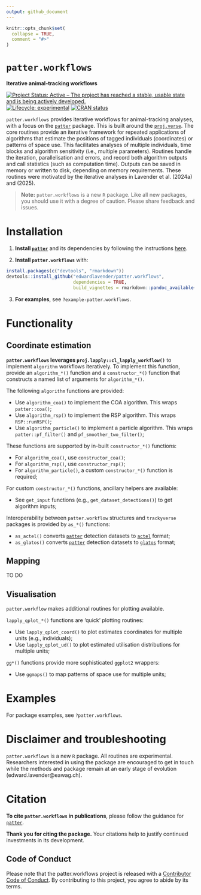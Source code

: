 ```yaml
---
output: github_document
---
```


```r
knitr::opts_chunk$set(
  collapse = TRUE,
  comment = "#>"
)
```

# `patter.workflows`
**Iterative animal-tracking workflows**

[![Project Status: Active – The project has reached a stable, usable state and is being actively developed.](https://www.repostatus.org/badges/latest/active.svg)](https://www.repostatus.org/#active)
[![Lifecycle: experimental](https://img.shields.io/badge/lifecycle-experimental-orange.svg)](https://lifecycle.r-lib.org/articles/stages.html#experimental)
[![CRAN status](https://www.r-pkg.org/badges/version/patter)](https://CRAN.R-project.org/package=patter)

`patter.workflows` provides iterative workflows for animal-tracking analyses, with a focus on the [`patter`](https://github.com/edwardlavender/patter) package. This is built around the [`proj.verse`](https://github.com/edwardlavender/proj.verse). The core routines provide an iterative framework for repeated applications of algorithms that estimate the positions of tagged individuals (coordinates) or patterns of space use. This facilitates analyses of multiple individuals, time blocks and algorithm sensitivity (i.e., multiple parameters). Routines handle the iteration, parallelisation and errors, and record both algorithm outputs and call statistics (such as computation time). Outputs can be saved in memory or written to disk, depending on memory requirements. These routines were motivated by the iterative analyses in Lavender et al. (2024a) and (2025). 

> **Note:**
> `patter.workflows` is a new `R` package. Like all new packages, you should use it with a degree of caution. Please share feedback and issues.

# Installation

1. **Install [`patter`](https://github.com/edwardlavender/patter)** and its dependencies by following the instructions [here](https://github.com/edwardlavender/patter).

2. **Install `patter.workflows`** with:

```r
install.packages(c("devtools", "rmarkdown"))
devtools::install_github("edwardlavender/patter.workflows", 
                         dependencies = TRUE, 
                         build_vignettes = rmarkdown::pandoc_available())
```

3. **For examples**, see `?example-patter.workflows`.

# Functionality 
    
## Coordinate estimation 

**`patter.workflows` leverages `proj.lapply::cl_lapply_workflow()`** to implement `algorithm` workflows iteratively. To implement this function, provide an `algorithm_*()` function and a `constructor_*()` function that constructs a named list of arguments for `algorithm_*()`. 

The following `algorithm` functions are provided:

  * Use `algorithm_coa()` to implement the COA algorithm. This wraps `patter::coa()`;
  * Use `algorithm_rsp()` to implement the RSP algorithm. This wraps `RSP::runRSP()`;
  * Use `algorithm_particle()` to implement a particle algorithm. This wraps `patter::pf_filter()` and `pf_smoother_two_filter()`;

These functions are supported by in-built `constructor_*()` functions:

  * For `algorithm_coa()`, use `constructor_coa()`;
  * For `algorithm_rsp()`, use `constructor_rsp()`;
  * For `algorithm_particle()`, a custom `constructor_*()` function is required;

For custom `constructor_*()` functions, ancillary helpers are available:

  * See `get_input` functions (e.g., `get_dataset_detections()`) to get algorithm inputs;

Interoperability between `patter.workflow` structures and `trackyverse` packages is provided by `as_*()` functions:

  * `as_actel()` converts [`patter`](https://github.com/edwardlavender/patter) detection datasets to [`actel`](https://github.com/hugomflavio/actel) format;
  * `as_glatos()` converts [`patter`](https://github.com/edwardlavender/patter) detection datasets to [`glatos`](https://github.com/ocean-tracking-network/glatos) format;
    
## Mapping
    
TO DO
    
## Visualisation 
    
`patter.workflow` makes  additional routines for plotting available.
    
`lapply_qplot_*()` functions are 'quick' plotting routines:

* Use `lapply_qplot_coord()` to plot estimates coordinates for multiple units (e.g., individuals);
* Use `lapply_qplot_ud()` to plot estimated utilisation distributions for multiple units;
    
`gg*()` functions provide more sophisticated `ggplot2` wrappers:

* Use `ggmaps()` to map patterns of space use for multiple units;

# Examples

For package examples, see `?patter.workflows`. 

# Disclaimer and troubleshooting 

`patter.workflows` is a new `R` package. All routines are experimental. Researchers interested in using the package are encouraged to get in touch while the methods and package remain at an early stage of evolution (edward.lavender@eawag.ch). 

# Citation 

**To cite `patter.workflows` in publications**, please follow the guidance for [`patter`](https://github.com/edwardlavender/patter). 

**Thank you for citing the package.** Your citations help to justify continued investments in its development.

## Code of Conduct

Please note that the patter.workflows project is released with a [Contributor Code of Conduct](https://contributor-covenant.org/version/2/1/CODE_OF_CONDUCT.html). By contributing to this project, you agree to abide by its terms.
